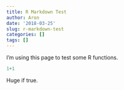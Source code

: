 ```yaml
---
title: R Markdown Test
author: Aron
date: '2018-03-25'
slug: r-markdown-test
categories: []
tags: []
---
```


I'm using this page to test some R functions.

```r
1+1


```

Huge if true.